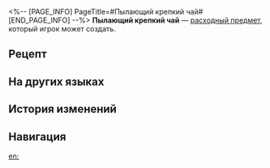 <%-- [PAGE_INFO]
PageTitle=#Пылающий крепкий чай#
[END_PAGE_INFO] --%>
{{Расходный предмет Инфобокс
|id          = 401015
|Изображения = Предмет Пылающий крепкий чай.png
|Тип         = Расходные предметы защиты
|Редкость    = 2
|Эффект      = Снижает макс. НР всех союзников на 5% и повышает их сопротивление статусу Заморозка на 30% в следующем бою.
|Описание    = «Чай», который красочен, как витражное стекло, и источает насыщенный и манящий аромат. Его получают из эссенции растений и подвергают ферментации. Это «чай», который можно разжечь одной лишь искрой. Сколько бы ни допрашивали инспекторы из Комиссии по балансу, хозяин Ду всегда называет это «чаем».
|Рецепт      = {{cx|Отсутствует источник}}
|Источник1   = [[Универсальная машина для синтеза]]
|Источник2   = [[«Чайная Ду»]]
|Источник3   = 
}}
{{Описание|''«Ставка налога на товары и разрешение на ведение бизнеса обязывают нас продавать только то, что называется "чаем". Понимаете?»''}}
'''Пылающий крепкий чай''' — [[расходный предмет]], который игрок может создать.

==Рецепт==
{{Рецепт
|Тип                                  = Синтез
|Группа                               = Расходные предметы
|Перо пламени                         = 2
|Чудесный колосок размером с человека = 3
|Сортировка                           = Перо пламени;Чудесный колосок размером с человека
}}

==На других языках==
{{На других языках
|en   = Flaming Potent Tea
|zhs  = 烈焰浓茶
|zht  = 烈焰濃茶
|ja   = 烈炎濃茶
|ko   = 화염차
|es   = Té flamaardiente
|fr   = Thé de Flammes intenses
|ru   = Пылающий крепкий чай
|th   = Flaming Potent Tea
|vi   = Trà Lửa Đậm Vị
|de   = Starker Flammentee
|id   = Flaming Potent Tea
|pt   = Infusão Flamejante
}}

==История изменений==
{{История изменений|3.5}}

==Навигация==
{{Расходные предметы Навбокс}}

[[en:]]